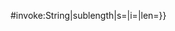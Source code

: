 <includeonly>{{{{{|safesubst:}}}#invoke:String|sublength|s={{{1}}}|i={{{2|0}}}|len={{{3|0}}}}}</includeonly><noinclude>
{{documentation}}
</noinclude>
